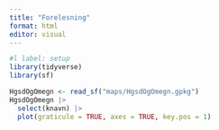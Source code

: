 ```yaml
---
title: "Forelesning"
format: html
editor: visual
---
```


```r
#l label: setup 
library(tidyverse)
library(sf)
```

```r
HgsdOgOmegn <- read_sf("maps/HgsdOgOmegn.gpkg")
HgsdOgOmegn |> 
  select(knavn) |> 
  plot(graticule = TRUE, axes = TRUE, key.pos = 1)
```
